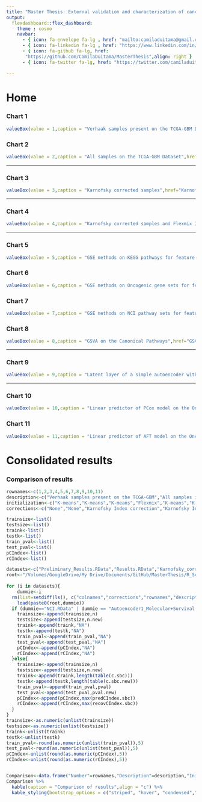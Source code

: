 ```yaml
---
title: "Master Thesis: External validation and characterization of cancer subtypes using SBC"
output: 
  flexdashboard::flex_dashboard:
    theme : cosmo
    navbar:
      - { icon: fa-envelope fa-lg , href: "mailto:camiladuitama@gmail.com" ,align: right}
      - { icon: fa-linkedin fa-lg , href: "https://www.linkedin.com/in/camiladuitama/" ,align: right}
      - { icon: fa-github fa-lg, href:
       "https://github.com/CamilaDuitama/MasterThesis",align: right }
      - { icon: fa-twitter fa-lg, href: "https://twitter.com/camiladuitama1",align: right }
      
---
```

Home {data-icon="fa-home"}
=====================================     
    
    
### Chart 1
    
```r
valueBox(value = 1,caption = "Verhaak samples present on the TCGA-GBM Dataset",href="Preliminary_Results.html", color="#85C1E9")
```
 
### Chart 2
    
```r
valueBox(value = 2,caption = "All samples on the TCGA-GBM Dataset",href="Results.html",color = "#85C1E9")
``` 

-------------------------------------
    
### Chart 3
    
```r
valueBox(value = 3,caption = "Karnofsky corrected samples",href="Karnofsky_corrected_results.html",color= "#85C1E9")
```

-------------------------------------

### Chart 4

```r
valueBox(value = 4,caption = "Karnofsky corrected samples and Flexmix Intialization",href="Karnofsky_correction+Flexmix_initialization.html", color = "#3498DB")
```

-------------------------------------
    
### Chart 5

    
```r
valueBox(value = 5,caption = "GSE methods on KEGG pathways for feature selection",href="GSVA-KEGG.html",color= "#2E86C1")
```
    
### Chart 6

```r
valueBox(value = 6,caption = "GSE methods on Oncogenic gene sets for feature selection",href="GSVA-Oncogenic_Signature.html",color= "#2E86C1")
```


### Chart 7
    
```r
valueBox(value = 7,caption = "GSE methods on NCI pathway sets for feature selection",href="NCI.html",color= "#2E86C1")
```

### Chart 8

```r
valueBox(value = 8,caption = "GSVA on the Canonical Pathways",href="GSVA.html",color= "#2E86C1")
```

-------------------------------------

### Chart 9

```r
valueBox(value = 9,caption = "Latent layer of a simple autoencoder with molecular and survival data  as input for the SBC",href="Autoencoder1_Molecular+Survival.html", color= "#2874A6")
```

-------------------------------------
    
### Chart 10
    
```r
valueBox(value = 10,caption = "Linear predictor of PCox model on the Oncogenic gene sets",href="OncogenicGeneSets+Pcox.html", color= "#21618C")
```
    
### Chart 11

```r
valueBox(value = 11,caption = "Linear predictor of AFT model on the Oncogenic gene sets",href="OncogenicGeneSets+PAFT.html", color= "#21618C")
```



Consolidated results {data-icon="fa-table"}
=====================================     

### Comparison of results
    
```r

rownames<-c(1,2,3,4,5,6,7,8,9,10,11)
description<-c("Verhaak samples present on the TCGA-GBM","All samples in the TCGA-GBM","Karnofsky corrected samples","Karnofsky corrected samples and Flexmix Intialization","GSE methods on KEGG pathways as feature selection","GSE methods on Oncogenic gene sets as feature selection","GSE methods on NCI pathway sets as feature selection","GSVA on the Canonical Pathways","Latent layer of a simple autoencoder with molecular and survival data  as input for the SBC","Linear predictor of PCox model on the Oncogenic gene sets","Linear predictor of AFT model on the Oncogenic gene sets")
initialization<-c("K-means","K-means","K-means","Flexmix","K-means","K-means","K-means","K-means","K-means","K-means","K-means")
corrections<-c("None","None","Karnofsky Index correction","Karnofsky Index correction","Karnofsky Index correction","Karnofsky Index correction","Karnofsky Index correction","Karnofsky Index correction","Karnofsky Index correction","Karnofsky Index correction","Karnofsky Index correction")

trainsize<-list()
testsize<-list()
traink<-list()
testk<-list()
train_pval<-list()
test_pval<-list()
pCIndex<-list()
rCIndex<-list()

datasets<-c("Preliminary_Results.RData","Results.RData","Karnofsky_corrected_results.RData","Karnofsky_correction+Flexmix_initialization.RData","GSVA-KEGG.RData","GSVA-Oncogenic_Signature.RData","NCI.RData","GSVA.RData","Autoencoder1_Molecular+Survival.RData","OncogenicGeneSets+Pcox.RData","OncogenicGeneSets+PAFT.RData")
root<-"/Volumes/GoogleDrive/My Drive/Documents/GitHub/MasterThesis/R_Scripts_First_Results/"
    
for (i in datasets){
    dummie<-i
  rm(list=setdiff(ls(), c("colnames","corrections","rownames","description","initialization","trainsize","testsize","traink","testk","train_pval","test_pval","pCIndex","rCIndex","datasets","root","dummie")))
    load(paste0(root,dummie))
  if (dummie=="NCI.RData" | dummie == "Autoencoder1_Molecular+Survival.RData"){
    trainsize<-append(trainsize,n)
    testsize<-append(testsize,n.new)
    traink<-append(traink,"NA")
    testk<-append(testk,"NA")
    train_pval<-append(train_pval,"NA")
    test_pval<-append(test_pval,"NA")
    pCIndex<-append(pCIndex,"NA")
    rCIndex<-append(rCIndex,"NA")
  }else{
    trainsize<-append(trainsize,n)
    testsize<-append(testsize,n.new)
    traink<-append(traink,length(table(c.sbc)))
    testk<-append(testk,length(table(c.sbc.new)))
    train_pval<-append(train_pval,pval)
    test_pval<-append(test_pval,pval.new)
    pCIndex<-append(pCIndex,max(predCIndex.sbc))
    rCIndex<-append(rCIndex,max(recovCIndex.sbc))
  }
}
trainsize<-as.numeric(unlist(trainsize))
testsize<-as.numeric(unlist(testsize))
traink<-unlist(traink)
testk<-unlist(testk)
train_pval<-round(as.numeric(unlist(train_pval)),5)
test_pval<-round(as.numeric(unlist(test_pval)),5)
pCIndex<-unlist(round(as.numeric(pCIndex),5))
rCIndex<-unlist(round(as.numeric(rCIndex),5))


Comparison<-data.frame("Number"=rownames,"Description"=description,"Initialization method"=initialization,"Correction"=corrections,"Training size"=trainsize,"Test size"=testsize,"K of training"= traink,"K of testing" = testk,"P-value of KMC in training"=train_pval,"P-value of KMC in testing"=test_pval,"Predictive C-Index"=pCIndex,"Recovery C-Index"=rCIndex,stringsAsFactors = FALSE)
Comparison %>%
  kable(caption = "Comparison of results",align = "c") %>%
  kable_styling(bootstrap_options = c("striped", "hover", "condensed","responsive"),full_width = T, position = "center")
 
```